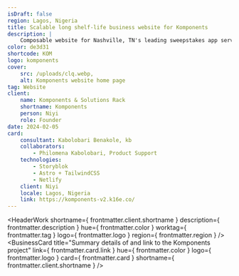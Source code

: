 ```yaml
---
isDraft: false
region: Lagos, Nigeria
title: Scalable long shelf-life business website for Komponents
description: |
    Composable website for Nashville, TN's leading sweepstakes app service, helping businesses reap the reward of a meaningful dialog with their customers.
color: de3d31
shortcode: KOM
logo: komponents
cover:
    src: /uploads/clq.webp,
    alt: Komponents website home page
tag: Website
client:
    name: Komponents & Solutions Rack
    shortname: Komponents
    person: Niyi
    role: Founder
date: 2024-02-05
card:
    consultant: Kabolobari Benakole, kb
    collaborators:
        - Philomena Kabolobari, Product Support
    technologies:
        - Storyblok
        - Astro + TailwindCSS
        - Netlify
    client: Niyi
    locale: Lagos, Nigeria
    link: https://komponents-v2.k16e.co/
---
```


<HeaderWork
    shortname={ frontmatter.client.shortname }
    description={ frontmatter.description }
    hue={ frontmatter.color }
    worktag={ frontmatter.tag }
    logo={ frontmatter.logo }
    region={ frontmatter.region }
/>
<BusinessCard
    title="Summary details of and link to the Komponents project"
    link={ frontmatter.card.link }
    hue={ frontmatter.color }
    logo={ frontmatter.logo }
    card={ frontmatter.card }
    shortname={ frontmatter.client.shortname }
/>